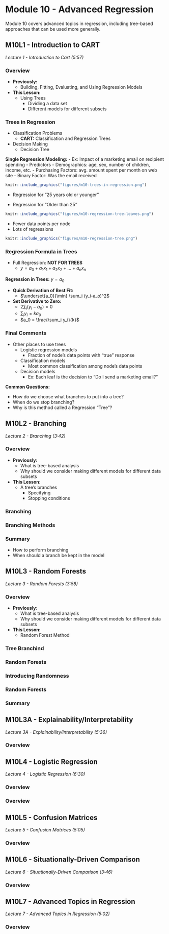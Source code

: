 # Module 10 - Advanced Regression

Module 10 covers advanced topics in regression, 
including tree-based approaches that can be used more generally.

## M10L1 - Introduction to CART

*Lecture 1 - Introduction to Cart (5:57)*

### Overview

- **Previously:**
  - Building, Fitting, Evaluating, and Using Regression Models
- **This Lesson:**
  - Using Trees
    - Dividing a data set
    - Different models for different subsets

### Trees in Regression

- Classification Problems
  - **CART:** Classification and Regression Trees
- Decision Making
  - Decision Tree

**Single Regression Modeling:**
  - Ex: Impact of a marketing email on recipient spending
  - Predictors
    - Demographics: age, sex, number of children, income, etc.
    - Purchasing Factors: avg. amount spent per month on web site
    - Binary Factor: Was the email received

```r
knitr::include_graphics("figures/m10-trees-in-regression.png")
```

- Regression for "25 years old or younger"

\begin{equation}
  \mathrm{Money \, Spent} = \\ 50 +
  13.75[\mathrm{Number \, of \, Children}] +
  0[\mathrm{Income \, over \,} \$30,000] + \dots
\end{equation}

- Regression for "Older than 25"

\begin{equation}
  \mathrm{Money \, Spent} = \\ 
  32 + 28.13[\mathrm{Number \, of \, Children}] +
  7.13[\mathrm{Income \, over \,} \$30,000] + \dots
\end{equation}

```r
knitr::include_graphics("figures/m10-regression-tree-leaves.png")
```

- Fewer data points per node
- Lots of regressions

```r
knitr::include_graphics("figures/m10-regression-tree.png")
```

### Regression Formula in Trees

- Full Regression: **NOT FOR TREES**
  - $y = a_0 + a_1x_1 + a_2x_2 + \dots + a_nx_n$


**Regression in Trees:** $y = a_0$

\begin{equation}
  a_0 = \frac{\sum_i \mathrm{in \, node \,} y_i}{\mathrm{Number \, of \, data \, points \, in \, node}}
\end{equation}

- **Quick Derivation of Best Fit:**
  - $\underset{a_0}{\min} \sum_i (y_i-a_o)^2$
- **Set Derivative to Zero:**
  - $2 \sum_i (y_i - a_0) = 0$
  - $\sum_i y_i = k a_0$
  - $a_0 = \frac{\sum_i y_i}{k}$

### Final Comments

- Other places to use trees
  - Logistic regression models
    - Fraction of node's data points with "true" response
  - Classification models
    - Most common classification among node's data points
  - Decision models
    - Ex: Each leaf is the decision to "Do I send a marketing email?"

**Common Questions:**

- How do we choose what branches to put into a tree?
- When do we stop branching?
- Why is this method called a Regression "Tree"?

## M10L2 - Branching

*Lecture 2 - Branching (3:42)*

### Overview

- **Previously:**
  - What is tree-based analysis
  - Why should we consider making different models for different data subsets
- **This Lesson:**
  - A tree's branches
    - Specifying
    - Stopping conditions

### Branching

### Branching Methods

### Summary

- How to perform branching
- When should a branch be kept in the model

## M10L3 - Random Forests

*Lecture 3 - Random Forests (3:58)*

### Overview

- **Previously:**
  - What is tree-based analysis
  - Why should we consider making different models for different data subsets
- **This Lesson:**
  - Random Forest Method

### Tree Branchind

### Random Forests

### Introducing Randomness

### Random Forests

### Summary

## M10L3A - Explainability/Interpretability

*Lecture 3A - Explainability/Interpretability (5:36)*

### Overview

## M10L4 - Logistic Regression

*Lecture 4 - Logistic Regression (6:30)*

### Overview

### Overview

## M10L5 - Confusion Matrices

*Lecture 5 - Confusion Matrices (5:05)*

### Overview

## M10L6 - Situationally-Driven Comparison

*Lecture 6 - Situationally-Driven Comparison (3:46)*

### Overview

## M10L7 - Advanced Topics in Regression

*Lecture 7 - Advanced Topics in Regression (5:02)*

### Overview

